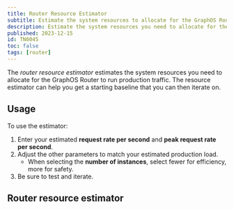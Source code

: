 ```yaml
---
title: Router Resource Estimator
subtitle: Estimate the system resources to allocate for the GraphOS Router
description: Estimate the system resources you need to allocate for the Apollo GraphOS Router to run production traffic.
published: 2023-12-15
id: TN0045
toc: false
tags: [router]
---
```



The _router resource estimator_ estimates the system resources you need to allocate for the GraphOS Router to run production traffic. The resource estimator can help you get a starting baseline that you can then iterate on.

## Usage

To use the estimator:

1. Enter your estimated **request rate per second** and **peak request rate per second**.
2. Adjust the other parameters to match your estimated production load.
   - When selecting the **number of instances**, select fewer for efficiency, more for safety.
3. Be sure to test and iterate.

## Router resource estimator

<RouterResourceEstimator />
